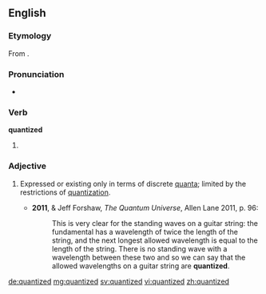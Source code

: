 ==English==
===Etymology===
From {{suffix|quantize|ed}}.

===Pronunciation===
*{{a|UK}} {{IPA|/ˈkwɒntʌɪzd/}}

===Verb===
'''quantized'''

# {{en-past of|quantize}}

===Adjective===
{{en-adj}}

# {{context|physics|lang=en}} Expressed or existing only in terms of discrete [[quanta]]; limited by the restrictions of [[quantization]]. {{defdate|from 20th c.}}
#*'''2011''', {{w|Brian Cox (physicist)|Brian Cox}} & Jeff Forshaw, ''The Quantum Universe'', Allen Lane 2011, p. 96:
#*:This is very clear for the standing waves on a guitar string: the fundamental has a wavelength of twice the length of the string, and the next longest allowed wavelength is equal to the length of the string. There is no standing wave with a wavelength between these two and so we can say that the allowed wavelengths on a guitar string are '''quantized'''.

[[de:quantized]]
[[mg:quantized]]
[[sv:quantized]]
[[vi:quantized]]
[[zh:quantized]]